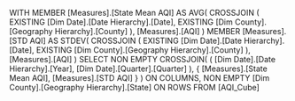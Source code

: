 WITH 
MEMBER [Measures].[State Mean AQI] AS
    AVG(
		CROSSJOIN (
			EXISTING [Dim Date].[Date Hierarchy].[Date], 
			EXISTING [Dim County].[Geography Hierarchy].[County]
		),
		[Measures].[AQI]
    )
MEMBER [Measures].[STD AQI] AS
	STDEV(
		CROSSJOIN (
			EXISTING [Dim Date].[Date Hierarchy].[Date], 
			EXISTING [Dim County].[Geography Hierarchy].[County]
		),
		[Measures].[AQI]
    )
SELECT 
	NON EMPTY
    CROSSJOIN(
      (
        [Dim Date].[Date Hierarchy].[Year], 
        [Dim Date].[Quarter].[Quarter]
      ),
      {
        [Measures].[State Mean AQI],
        [Measures].[STD AQI]
      }
    ) ON COLUMNS,
	NON EMPTY 
	[Dim County].[Geography Hierarchy].[State]
	ON ROWS
FROM [AQI_Cube]
